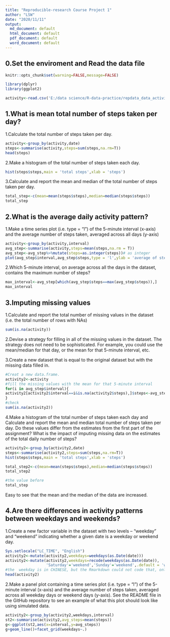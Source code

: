 ```yaml
---
title: "Reproducible-research Course Project 1"
author: "LSW"
date: "2020/11/11"
output:
  md_document: default
  html_document: default
  pdf_document: default
  word_document: default
--- 
```


## 0.Set the enviroment and Read the data file
```r
knitr::opts_chunk$set(warning=FALSE,message=FALSE)
```

```r
library(dplyr)
library(ggplot2)
```

```r
activity<-read.csv('E:/data science/R-data-practice/repdata_data_activity/activity.csv')
```

## 1.What is mean total number of steps taken per day?

1.Calculate the total number of steps taken per day.

```r
activity<-group_by(activity,date)
steps<-summarise(activity,steps=sum(steps,na.rm=T))
head(steps)
```

2.Make a histogram of the total number of steps taken each day.

```r
hist(steps$steps,main = 'total steps',xlab = 'steps')
```

3.Calculate and report the mean and median of the total number of steps taken per day.

```r
total_step<-c(mean=mean(steps$steps),median=median(steps$steps))
total_step
```

## 2.What is the average daily activity pattern?

1.Make a time series plot (i.e. type = "l") of the 5-minute interval (x-axis) and the average number of steps taken, averaged across all days (y-axis)

```r
activity<-group_by(activity,interval)
avg_step<-summarise(activity,steps=mean(steps,na.rm = T))
avg_step<-avg_step%>%mutate(steps=as.integer(steps))# as integer
plot(avg_step$interval,avg_step$steps,type = 'l',ylab = 'average of steps',xlab = 'interval')
```

2.Which 5-minute interval, on average across all the days in the dataset, contains the maximum number of steps?

```r
max_interval<-avg_step[which(avg_step$steps==max(avg_step$steps)),]
max_interval
```

##  3.Imputing missing values

1.Calculate and report the total number of missing values in the dataset (i.e. the total number of rows with NAs)

```r
sum(is.na(activity))
```

2.Devise a strategy for filling in all of the missing values in the dataset. The strategy does not need to be sophisticated. For example, you could use the mean/median for that day, or the mean for that 5-minute interval, etc.

3.Create a new dataset that is equal to the original dataset but with the missing data filled in.

```r
#Creat a new data.frame.
activity2<-activity
#fill the missing values with the mean for that 5-minute interval
for(i in avg_step$interval){
activity2[activity2$interval==i&is.na(activity2$steps),]$steps<-avg_step$steps[avg_step$interval==i]
}
#check
sum(is.na(activity2))
```

4.Make a histogram of the total number of steps taken each day and Calculate and report the mean and median total number of steps taken per day. Do these values differ from the estimates from the first part of the assignment? What is the impact of imputing missing data on the estimates of the total daily number of steps?

```r
activity2<-group_by(activity2,date)
steps<-summarise(activity2,steps=sum(steps,na.rm=T))
hist(steps$steps,main = 'total steps',xlab = 'steps')
```

```r
total_step2<-c(mean=mean(steps$steps),median=median(steps$steps))
total_step2
```

```r
#the value before
total_step
```

Easy to see that the mean and the median of the data are increased.

##  4.Are there differences in activity patterns between weekdays and weekends?

1.Create a new factor variable in the dataset with two levels – “weekday” and “weekend” indicating whether a given date is a weekday or weekend day.

```r
Sys.setlocale("LC_TIME", "English")
activity2<-mutate(activity2,weekdays=weekdays(as.Date(date)))
activity2<-mutate(activity2,weekdays=recode(weekdays(as.Date(date)),
                  'Saturday'='weekend','Sunday'='weekend',.default = 'weekday'))
#the  weekday is in CHINESE, but the Rmarkdown could not code that, only a check.
head(activity2)
```

2.Make a panel plot containing a time series plot (i.e. type = "l") of the 5-minute interval (x-axis) and the average number of steps taken, averaged across all weekday days or weekend days (y-axis). See the README file in the GitHub repository to see an example of what this plot should look like using simulated data.
```r
activity2<-group_by(activity2,weekdays,interval)
st2<-summarise(activity2,avg_steps=mean(steps))
g<-ggplot(st2,aes(x=interval,y=avg_steps))
g+geom_line()+facet_grid(weekdays~.)
```
